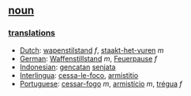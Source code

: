 == [[noun]] ==

=== [[translation]]s ===
*[[Dutch]]: [[wapenstilstand]] ''f'', [[staakt-het-vuren]] ''m''
*[[German]]: [[Waffenstillstand ]] ''m'', [[Feuerpause]] ''f''
*[[Indonesian]]: [[gencatan]] [[senjata]]
*[[Interlingua]]: [[cessa-le-foco]], [[armistitio]]
*[[Portuguese]]: [[cessar-fogo]] ''m'', [[armistício]] ''m'', [[trégua]] ''f''